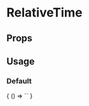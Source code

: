 
# RelativeTime

<Meta
  title='RelativeTime'
  component='fw-relative-time'
/>

## Props 

<Props of="fw-relative-time"/>

## Usage

### Default
<Preview>
  <Story name='Default'>
    {
      () => `<fw-relative-time></fw-relative-time>`
    }
  </Story>
</Preview>

